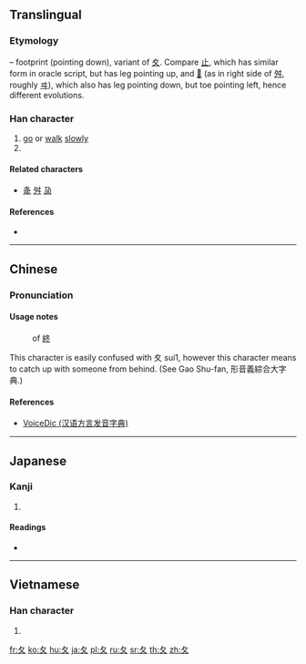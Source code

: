 {{character info/new}}
{{also|攵|夊}}
==Translingual==
{{stroke order|type=animate}}

===Etymology===
{{Han etyl}}
{{liushu|p}} – footprint (pointing down), variant of [[夊]]. Compare [[止]], which has similar form in oracle script, but has leg pointing up, and [[𡕒]] (as in right side of [[舛]], roughly [[ヰ]]), which also has leg pointing down, but toe pointing left, hence different evolutions.

===Han character===
{{Han char|rn=34|rad=夂|as=00|sn=3|four=|canj=HE,XHE}}

# [[go]] or [[walk]] [[slowly]]
# {{mul-kangxi radical-def}}

====Related characters====
* [[夅]] [[舛]] [[夃]]

====References====
* {{Han ref|kx=0244.170|dkj=05691|dj=0484.220|hdz=20867.150|uh=5902|ud=22786}}

----

==Chinese==
{{zh-forms}}

===Pronunciation===
{{zh-pron
|m=chǔ,zhǐ
|c=gau2,zi1
|h=pfs=chí
|mn=tí
|w=
|mc=y
|oc=
|ma=|ma2=
|cat=v
}}

====Usage notes====
: {{lb|cmn|archaic}} of [[終]]
This character is easily confused with 夊 sui1, however this character means to catch up with someone from behind. (See Gao Shu-fan, 形音義綜合大字典.)

====References====
* [http://cn.voicedic.com/ VoiceDic (汉语方言发音字典)]

----

==Japanese==

===Kanji===
{{ja-kanji|grade=9|rs=夂00}}

# {{defn|lang=ja|sort=夂00}}

====Readings====
* {{ja-readings|on=[[ち]] (chi), [[しゅう]] (shū), [[しゅ]] (shu)|kun=[[おくれる]] (okureru)}}

----

==Vietnamese==

===Han character===
{{vi-hantu|[[truy]]|rs=夂00}}

# {{defn|lang=vi|sort=夂00}}

[[Category:CJKV radicals| ]]

[[fr:夂]]
[[ko:夂]]
[[hu:夂]]
[[ja:夂]]
[[pl:夂]]
[[ru:夂]]
[[sr:夂]]
[[th:夂]]
[[zh:夂]]